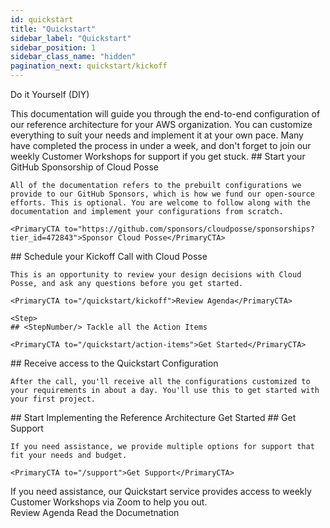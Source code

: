 ```yaml
---
id: quickstart
title: "Quickstart"
sidebar_label: "Quickstart"
sidebar_position: 1
sidebar_class_name: "hidden"
pagination_next: quickstart/kickoff
---
```


<PillBox>Do it Yourself (DIY)</PillBox>

<Intro>
  This documentation will guide you through the end-to-end configuration of our reference architecture for your AWS organization. You can customize everything to suit your needs and implement it at your own pace. Many have completed the process in under a week, and don't forget to join our weekly Customer Workshops for support if you get stuck.
</Intro>

<Steps>
  <Step>
    ## <StepNumber/> Start your GitHub Sponsorship of Cloud Posse

    All of the documentation refers to the prebuilt configurations we provide to our GitHub Sponsors, which is how we fund our open-source efforts. This is optional. You are welcome to follow along with the documentation and implement your configurations from scratch.

    <PrimaryCTA to="https://github.com/sponsors/cloudposse/sponsorships?tier_id=472843">Sponsor Cloud Posse</PrimaryCTA>
  </Step>

  <Step>
    ## <StepNumber/> Schedule your Kickoff Call with Cloud Posse

    This is an opportunity to review your design decisions with Cloud Posse, and ask any questions before you get started.

    <PrimaryCTA to="/quickstart/kickoff">Review Agenda</PrimaryCTA>
  </Step>

    <Step>
    ## <StepNumber/> Tackle all the Action Items

    <PrimaryCTA to="/quickstart/action-items">Get Started</PrimaryCTA>
  </Step>


  <Step>
    ## <StepNumber/> Receive access to the Quickstart Configuration

    After the call, you'll receive all the configurations customized to your requirements in about a day. You'll use this to get started with your first project.

  </Step>

  <Step>
    ## <StepNumber/> Start Implementing the Reference Architecture
    <PrimaryCTA to="/layers/foundation">Get Started</PrimaryCTA>
  </Step>

  <Step>
    ## <StepNumber/> Get Support

    If you need assistance, we provide multiple options for support that fit your needs and budget.

    <PrimaryCTA to="/support">Get Support</PrimaryCTA>

  </Step>

</Steps>

<ActionCard title="Prepare for your Kick-Off Call">
  If you need assistance, our Quickstart service provides access to weekly Customer Workshops via Zoom to help you out.
  <div>
    <PrimaryCTA to="/quickstart/kickoff">Review Agenda</PrimaryCTA>
    <SecondaryCTA to="/layers/foundation">Read the Documetnation</SecondaryCTA>
  </div>
</ActionCard>
